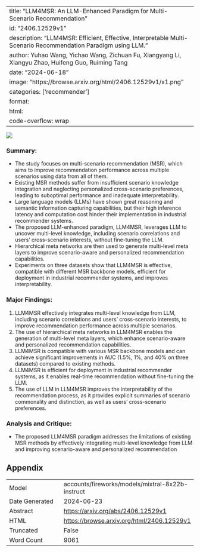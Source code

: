 
---
title: "LLM4MSR: An LLM-Enhanced Paradigm for Multi-Scenario Recommendation"
id: "2406.12529v1"
description: "LLM4MSR: Efficient, Effective, Interpretable Multi-Scenario Recommendation Paradigm using LLM."
author: Yuhao Wang, Yichao Wang, Zichuan Fu, Xiangyang Li, Xiangyu Zhao, Huifeng Guo, Ruiming Tang
date: "2024-06-18"
image: "https://browse.arxiv.org/html/2406.12529v1/x1.png"
categories: ['recommender']
format:
  html:
    code-overflow: wrap
---

![](https://browse.arxiv.org/html/2406.12529v1/x1.png)

### Summary:

- The study focuses on multi-scenario recommendation (MSR), which aims to improve recommendation performance across multiple scenarios using data from all of them.
- Existing MSR methods suffer from insufficient scenario knowledge integration and neglecting personalized cross-scenario preferences, leading to suboptimal performance and inadequate interpretability.
- Large language models (LLMs) have shown great reasoning and semantic information capturing capabilities, but their high inference latency and computation cost hinder their implementation in industrial recommender systems.
- The proposed LLM-enhanced paradigm, LLM4MSR, leverages LLM to uncover multi-level knowledge, including scenario correlations and users' cross-scenario interests, without fine-tuning the LLM.
- Hierarchical meta networks are then used to generate multi-level meta layers to improve scenario-aware and personalized recommendation capabilities.
- Experiments on three datasets show that LLM4MSR is effective, compatible with different MSR backbone models, efficient for deployment in industrial recommender systems, and improves interpretability.

### Major Findings:

1. LLM4MSR effectively integrates multi-level knowledge from LLM, including scenario correlations and users' cross-scenario interests, to improve recommendation performance across multiple scenarios.
2. The use of hierarchical meta networks in LLM4MSR enables the generation of multi-level meta layers, which enhance scenario-aware and personalized recommendation capabilities.
3. LLM4MSR is compatible with various MSR backbone models and can achieve significant improvements in AUC (1.5%, 1%, and 40% on three datasets) compared to existing methods.
4. LLM4MSR is efficient for deployment in industrial recommender systems, as it enables real-time recommendation without fine-tuning the LLM.
5. The use of LLM in LLM4MSR improves the interpretability of the recommendation process, as it provides explicit summaries of scenario commonality and distinction, as well as users' cross-scenario preferences.

### Analysis and Critique:

- The proposed LLM4MSR paradigm addresses the limitations of existing MSR methods by effectively integrating multi-level knowledge from LLM and improving scenario-aware and personalized recommendation

## Appendix

|          |          |
|----------|----------|
| Model     | accounts/fireworks/models/mixtral-8x22b-instruct       |
| Date Generated     | 2024-06-23       |
| Abstract | [https://arxiv.org/abs/2406.12529v1](https://arxiv.org/abs/2406.12529v1)        |
| HTML     | [https://browse.arxiv.org/html/2406.12529v1](https://browse.arxiv.org/html/2406.12529v1)       |
| Truncated       | False       |
| Word Count       | 9061       |
